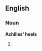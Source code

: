 ==English==

===Noun===
'''Achilles' heels'''

# {{alternative plural of|[[Achilles' heel]]|[[Achilles heels]]}}